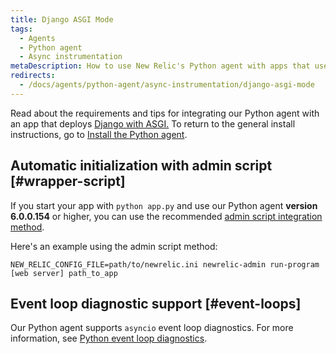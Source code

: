 ```yaml
---
title: Django ASGI Mode
tags:
  - Agents
  - Python agent
  - Async instrumentation
metaDescription: How to use New Relic's Python agent with apps that use Django with ASGI.
redirects:
  - /docs/agents/python-agent/async-instrumentation/django-asgi-mode
---
```


Read about the requirements and tips for integrating our Python agent with an app that deploys [Django with ASGI.](https://docs.djangoproject.com/en/3.1/howto/deployment/asgi/) To return to the general install instructions, go to [Install the Python agent](/docs/agents/python-agent/installation-configuration/python-agent-installation).

## Automatic initialization with admin script [#wrapper-script]

If you start your app with `python app.py` and use our Python agent **version 6.0.0.154** or higher, you can use the recommended [admin script integration method](/docs/agents/python-agent/installation-configuration/python-agent-installation#integration).

Here's an example using the admin script method:

```
NEW_RELIC_CONFIG_FILE=path/to/newrelic.ini newrelic-admin run-program [web server] path_to_app
```

## Event loop diagnostic support [#event-loops]

Our Python agent supports `asyncio` event loop diagnostics. For more information, see [Python event loop diagnostics](/docs/agents/python-agent/supported-features/python-event-loop-diagnostics).
